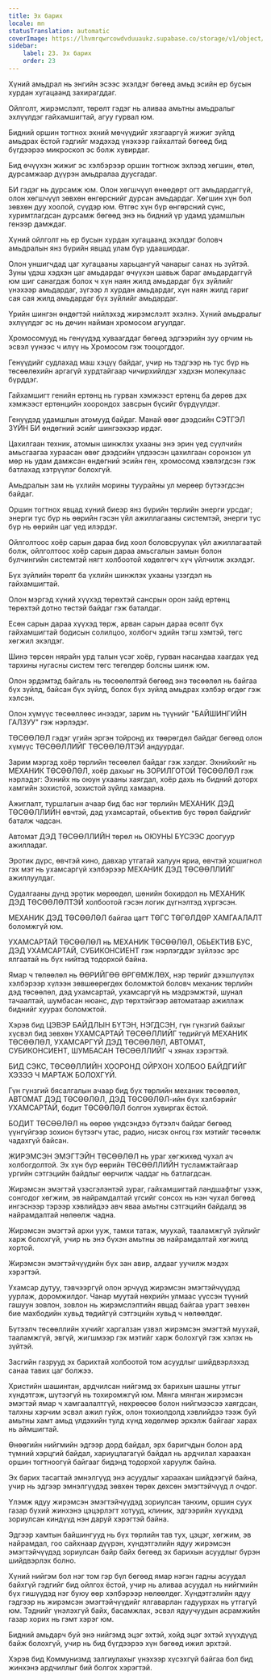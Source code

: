 ```yaml
---
title: Эх барих
locale: mn
statusTranslation: automatic
coverImage: https://lhvmrqwrcowdvduuaukz.supabase.co/storage/v1/object/public/strapi-uploads/small_cover-educacion-fundamental.webp-2d51a7828a2b1309555be27f7e2a61a0.webp
sidebar:
    label: 23. Эх барих
    order: 23
---
```

Хүний амьдрал нь энгийн эсээс эхэлдэг бөгөөд амьд эсийн ер бусын хурдан хугацаанд захирагддаг.

Ойлголт, жирэмслэлт, төрөлт гэдэг нь аливаа амьтны амьдралыг эхлүүлдэг гайхамшигтай, агуу гурвал юм.

Бидний оршин тогтнох эхний мөчүүдийг хязгааргүй жижиг зүйлд амьдрах ёстой гэдгийг мэдэхэд үнэхээр гайхалтай бөгөөд бид бүгдээрээ микроскоп эс болж хувирдаг.

Бид өчүүхэн жижиг эс хэлбэрээр оршин тогтнож эхлээд хөгшин, өтөл, дурсамжаар дүүрэн амьдралаа дуусгадаг.

БИ гэдэг нь дурсамж юм. Олон хөгшчүүл өнөөдөрт огт амьдардаггүй, олон хөгшчүүл зөвхөн өнгөрснийг дурсан амьдардаг. Хөгшин хүн бол зөвхөн дуу хоолой, сүүдэр юм. Өтгөс хүн бүр өнгөрсний сүнс, хуримтлагдсан дурсамж бөгөөд энэ нь бидний үр удамд удамшлын генээр дамждаг.

Хүний ойлголт нь ер бусын хурдан хугацаанд эхэлдэг боловч амьдралын янз бүрийн явцад улам бүр удааширдаг.

Олон уншигчдад цаг хугацааны харьцангуй чанарыг санах нь зүйтэй. Зуны үдэш хэдхэн цаг амьдардаг өчүүхэн шавьж бараг амьдардаггүй юм шиг санагдаж болох ч хүн наян жилд амьдардаг бүх зүйлийг үнэхээр амьдардаг, зүгээр л хурдан амьдардаг, хүн наян жилд гариг ​​сая сая жилд амьдардаг бүх зүйлийг амьдардаг.

Үрийн шингэн өндөгтэй нийлэхэд жирэмслэлт эхэлнэ. Хүний амьдралыг эхлүүлдэг эс нь дөчин найман хромосом агуулдаг.

Хромосомууд нь генүүдэд хуваагддаг бөгөөд эдгээрийн зуу орчим нь эсвэл үүнээс ч илүү нь Хромосом гэж тооцогддог.

Генүүдийг судлахад маш хэцүү байдаг, учир нь тэдгээр нь тус бүр нь төсөөлөхийн аргагүй хурдтайгаар чичирхийлдэг хэдхэн молекулаас бүрддэг.

Гайхамшигт генийн ертөнц нь гурван хэмжээст ертөнц ба дөрөв дэх хэмжээст ертөнцийн хоорондох завсрын бүсийг бүрдүүлдэг.

Генүүдэд удамшлын атомууд байдаг. Манай өвөг дээдсийн СЭТГЭЛ ЗҮЙН БИ өндөгний эсийг шингээхээр ирдэг.

Цахилгаан техник, атомын шинжлэх ухааны энэ эрин үед сүүлчийн амьсгаагаа хураасан өвөг дээдсийн үлдээсэн цахилгаан соронзон ул мөр нь удам дамжсан өндөгний эсийн ген, хромосомд хэвлэгдсэн гэж батлахад хэтрүүлэг болохгүй.

Амьдралын зам нь үхлийн морины туурайны ул мөрөөр бүтээгдсэн байдаг.

Оршин тогтнох явцад хүний биеэр янз бүрийн төрлийн энерги урсдаг; энерги тус бүр нь өөрийн гэсэн үйл ажиллагааны системтэй, энерги тус бүр нь өөрийн цаг үед илэрдэг.

Ойлголтоос хоёр сарын дараа бид хоол боловсруулах үйл ажиллагаатай болж, ойлголтоос хоёр сарын дараа амьсгалын замын болон булчингийн системтэй нягт холбоотой хөдөлгөгч хүч үйлчилж эхэлдэг.

Бүх зүйлийн төрөлт ба үхлийн шинжлэх ухааны үзэгдэл нь гайхамшигтай.

Олон мэргэд хүний хүүхэд төрөхтэй сансрын орон зайд ертөнц төрөхтэй дотно төстэй байдаг гэж баталдаг.

Есөн сарын дараа хүүхэд төрж, арван сарын дараа өсөлт бүх гайхамшигтай бодисын солилцоо, холбогч эдийн тэгш хэмтэй, төгс хөгжил эхэлдэг.

Шинэ төрсөн нярайн урд талын үсэг хоёр, гурван насандаа хаагдах үед тархины нугасны систем төгс төгөлдөр болсны шинж юм.

Олон эрдэмтэд байгаль нь төсөөлөлтэй бөгөөд энэ төсөөлөл нь байгаа бүх зүйлд, байсан бүх зүйлд, болох бүх зүйлд амьдрах хэлбэр өгдөг гэж хэлсэн.

Олон хүмүүс төсөөллөөс инээдэг, зарим нь түүнийг "БАЙШИНГИЙН ГАЛЗУУ" гэж нэрлэдэг.

ТӨСӨӨЛӨЛ гэдэг үгийн эргэн тойронд их төөрөгдөл байдаг бөгөөд олон хүмүүс ТӨСӨӨЛЛИЙГ ТӨСӨӨЛӨЛТЭЙ андуурдаг.

Зарим мэргэд хоёр төрлийн төсөөлөл байдаг гэж хэлдэг. Эхнийхийг нь МЕХАНИК ТӨСӨӨЛӨЛ, хоёр дахьыг нь ЗОРИЛГОТОЙ ТӨСӨӨЛӨЛ гэж нэрлэдэг: Эхнийх нь оюун ухааны хаягдал, хоёр дахь нь бидний доторх хамгийн зохистой, зохистой зүйлд хамаарна.

Ажиглалт, туршлагын ачаар бид бас нэг төрлийн МЕХАНИК ДЭД ТӨСӨӨЛЛИЙН өвчтэй, дэд ухамсартай, обьектив бус төрөл байдгийг баталж чадсан.

Автомат ДЭД ТӨСӨӨЛЛИЙН төрөл нь ОЮУНЫ БҮСЭЭС доогуур ажилладаг.

Эротик дүрс, өвчтэй кино, давхар утгатай халуун яриа, өвчтэй хошигнол гэх мэт нь ухамсаргүй хэлбэрээр МЕХАНИК ДЭД ТӨСӨӨЛЛИЙГ ажиллуулдаг.

Судалгааны дүнд эротик мөрөөдөл, шөнийн бохирдол нь МЕХАНИК ДЭД ТӨСӨӨЛӨЛТЭЙ холбоотой гэсэн логик дүгнэлтэд хүргэсэн.

МЕХАНИК ДЭД ТӨСӨӨЛӨЛ байгаа цагт ТӨГС ТӨГӨЛДӨР ХАМГААЛАЛТ боломжгүй юм.

УХАМСАРТАЙ ТӨСӨӨЛӨЛ нь МЕХАНИК ТӨСӨӨЛӨЛ, ОБЬЕКТИВ БУС, ДЭД УХАМСАРТАЙ, СУБИКОНСИЕНТ гэж нэрлэгддэг зүйлээс эрс ялгаатай нь бүх нийтэд тодорхой байна.

Ямар ч төлөөлөл нь ӨӨРИЙГӨӨ ӨРГӨМЖЛӨХ, нэр төрийг дээшлүүлэх хэлбэрээр хүлээн зөвшөөрөгдөх боломжтой боловч механик төрлийн дэд төсөөлөл, дэд ухамсартай, ухамсаргүй нь мэдрэмжтэй, шунал тачаалтай, шумбасан нюанс, дүр төрхтэйгээр автоматаар ажиллаж биднийг хуурах боломжтой.

Хэрэв бид ЦЭВЭР БАЙДЛЫН БҮТЭН, НЭГДСЭН, гүн гүнзгий байхыг хүсвэл бид зөвхөн УХАМСАРТАЙ ТӨСӨӨЛЛИЙГ төдийгүй МЕХАНИК ТӨСӨӨЛӨЛ, УХАМСАРГҮЙ ДЭД ТӨСӨӨЛӨЛ, АВТОМАТ, СУБИКОНСИЕНТ, ШУМБАСАН ТӨСӨӨЛЛИЙГ ч хянах хэрэгтэй.

БИД СЭКС, ТӨСӨӨЛЛИЙН ХООРОНД ОЙРХОН ХОЛБОО БАЙДГИЙГ ХЭЗЭЭ Ч МАРТАЖ БОЛОХГҮЙ.

Гүн гүнзгий бясалгалын ачаар бид бүх төрлийн механик төсөөлөл, АВТОМАТ ДЭД ТӨСӨӨЛӨЛ, ДЭД ТӨСӨӨЛӨЛ-ийн бүх хэлбэрийг УХАМСАРТАЙ, бодит ТӨСӨӨЛӨЛ болгон хувиргах ёстой.

БОДИТ ТӨСӨӨЛӨЛ нь өөрөө үндсэндээ бүтээлч байдаг бөгөөд үүнгүйгээр зохион бүтээгч утас, радио, нисэх онгоц гэх мэтийг төсөөлж чадахгүй байсан.

ЖИРЭМСЭН ЭМЭГТЭЙН ТӨСӨӨЛӨЛ нь ураг хөгжихөд чухал ач холбогдолтой. Эх хүн бүр өөрийн ТӨСӨӨЛЛИЙН тусламжтайгаар ургийн сэтгэцийн байдлыг өөрчилж чаддаг нь батлагдсан.

Жирэмсэн эмэгтэй үзэсгэлэнтэй зураг, гайхамшигтай ландшафтыг үзэж, сонгодог хөгжим, эв найрамдалтай үгсийг сонсох нь нэн чухал бөгөөд ингэснээр тэрээр хэвлийдээ авч яваа амьтны сэтгэцийн байдалд эв найрамдалтай нөлөөлж чадна.

Жирэмсэн эмэгтэй архи ууж, тамхи татаж, муухай, тааламжгүй зүйлийг харж болохгүй, учир нь энэ бүхэн амьтны эв найрамдалтай хөгжилд хортой.

Жирэмсэн эмэгтэйчүүдийн бүх зан авир, алдааг уучилж мэдэх хэрэгтэй.

Ухамсар дутуу, тэвчээргүй олон эрчүүд жирэмсэн эмэгтэйчүүдэд уурлаж, доромжилдог. Чанар муутай нөхрийн улмаас үүссэн түүний гашуун зовлон, зовлон нь жирэмслэлтийн явцад байгаа урагт зөвхөн бие махбодийн хувьд төдийгүй сэтгэцийн хувьд ч нөлөөлдөг.

Бүтээлч төсөөллийн хүчийг харгалзан үзвэл жирэмсэн эмэгтэй муухай, тааламжгүй, эвгүй, жигшмээр гэх мэтийг харж болохгүй гэж хэлэх нь зүйтэй.

Засгийн газрууд эх барихтай холбоотой том асуудлыг шийдвэрлэхэд санаа тавих цаг болжээ.

Христийн шашинтан, ардчилсан нийгэмд эх барихын шашны утгыг хүндэтгэж, шүтээгүй нь тохиромжгүй юм. Мянга мянган жирэмсэн эмэгтэй ямар ч хамгаалалтгүй, нөхрөөсөө болон нийгмээсээ хаягдсан, талхны хэрчим эсвэл ажил гуйж, олон тохиолдолд хэвлийдээ тээж буй амьтны хамт амьд үлдэхийн тулд хүнд хөдөлмөр эрхэлж байгааг харах нь аймшигтай.

Өнөөгийн нийгмийн эдгээр дорд байдал, эрх баригчдын болон ард түмний хэрцгий байдал, хариуцлагагүй байдал нь ардчилал хараахан оршин тогтноогүй байгааг бидэнд тодорхой харуулж байна.

Эх барих тасагтай эмнэлгүүд энэ асуудлыг хараахан шийдээгүй байна, учир нь эдгээр эмнэлгүүдэд зөвхөн төрөх дөхсөн эмэгтэйчүүд л очдог.

Үлэмж ядуу жирэмсэн эмэгтэйчүүдэд зориулсан танхим, оршин суух газар бүхий жинхэнэ цэцэрлэгт хотууд, клиник, эдгээрийн хүүхдэд зориулсан киндүүд нэн даруй хэрэгтэй байна.

Эдгээр хамтын байшингууд нь бүх төрлийн тав тух, цэцэг, хөгжим, эв найрамдал, гоо сайхнаар дүүрэн, хүндэтгэлийн ядуу жирэмсэн эмэгтэйчүүдэд зориулсан байр байх бөгөөд эх барихын асуудлыг бүрэн шийдвэрлэх болно.

Хүний нийгэм бол нэг том гэр бүл бөгөөд ямар нэгэн гадны асуудал байхгүй гэдгийг бид ойлгох ёстой, учир нь аливаа асуудал нь нийгмийн бүх гишүүдэд нэг буюу өөр хэлбэрээр нөлөөлдөг. Хүндэтгэлийн ядуу гэдгээр нь жирэмсэн эмэгтэйчүүдийг ялгаварлан гадуурхах нь утгагүй юм. Тэднийг үнэлэхгүй байх, басамжлах, эсвэл ядуучуудын асрамжийн газар хорих нь гэмт хэрэг юм.

Бидний амьдарч буй энэ нийгэмд эцэг эхтэй, хойд эцэг эхтэй хүүхдүүд байж болохгүй, учир нь бид бүгдээрээ хүн бөгөөд ижил эрхтэй.

Хэрэв бид Коммунизмд залгиулахыг үнэхээр хүсэхгүй байгаа бол бид жинхэнэ ардчиллыг бий болгох хэрэгтэй.

